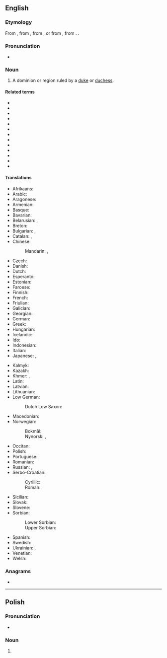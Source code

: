 ==English==

===Etymology===
{{root|en|ine-pro|*dewk-}}
From {{inh|en|enm|duche}}, from {{der|en|xno|duché}}, from {{der|en|fro|duc}}, or from {{der|en|ML.|ducātus}}, from {{der|en|la|dux}}. {{doublet|en|ducat}}.

===Pronunciation===
* {{IPA|en|/ˈdʌtʃi/}}
*: {{rhymes|en|ʌtʃi}}

===Noun===
{{wikipedia}}
{{en-noun}}

# A dominion or region ruled by a [[duke]] or [[duchess]]. {{qualifier|A [[grand duchy]] may be a self-governing state. A simple duchy tends to be a part of a larger [[kingdom]] or [[empire]].}}

====Related terms====
* {{l|en|barony}}
* {{l|en|bishop}}
* {{l|en|county}}
* {{l|en|ducal}}
* {{l|en|duchess}}
* {{l|en|duke}}
* {{l|en|dukedom}}
* {{l|en|march}}
* {{l|en|marquess}}
* {{l|en|marquessate}}
* {{l|en|parish}}
* {{l|en|shire}}
* {{l|en|viscount}}

====Translations====
{{trans-top|a dominion or region ruled by a duke or duchess}}
* Afrikaans: {{t|af|hertogdom}}
* Arabic: {{t|ar|دُوقِيَّة|f}}
* Aragonese: {{t|an|ducato|m}}
* Armenian: {{t+|hy|դքսություն}}
* Basque: {{t|eu|dukerri}}
* Bavarian: {{t|bar|Herzogdum}}
* Belarusian: {{t|be|ге́рцагства|n}}, {{t|be|кня́ства|n}}
* Breton: {{t|br|dugelezh|f}}
* Bulgarian: {{t|bg|хе́рцогство|n}}, {{t|bg|кня́жество|n}}
* Catalan: {{t+|ca|ducado}}, {{t+|ca|ducat|m}}
* Chinese:
*: Mandarin: {{t+|cmn|公國|sc=Hani}}, {{t+|cmn|公国|tr=gōngguó|sc=Hani}}
* Czech: {{t+|cs|vévodství|n}}
* Danish: {{t|da|hertugdømme|n}}
* Dutch: {{t+|nl|hertogdom|n}}
* Esperanto: {{t|eo|duklando}}
* Estonian: {{t|et|hertsogiriik}}
* Faroese: {{t|fo|hertogadømi|n}}
* Finnish: {{t+|fi|herttuakunta}}
* French: {{t+|fr|duché|m}}
* Friulian: {{t|fur|ducât|m}}
* Galician: {{t|gl|ducado|m}}
* Georgian: {{t|ka|საჰერცოგო}}
* German: {{t+|de|Herzogtum|n}}
* Greek: {{t+|el|δουκάτο|n}}
* Hungarian: {{t+|hu|hercegség}}
* Icelandic: {{t|is|hertogadæmi|n}}
* Ido: {{t+|io|dukio}}
* Indonesian: {{t+|id|kadipaten}}
* Italian: {{t+|it|ducato|m}}
* Japanese: {{t+|ja|公国|tr=こうこく, kōkoku|sc=Jpan}}, {{t|ja|公爵領|tr=こうしゃくりょう, kōshakuryō|sc=Jpan}}
{{trans-mid}}
* Kalmyk: {{t|xal|нойлг}}
* Kazakh: {{t|kk|герцогтық}}
* Khmer: {{t|km|អ្នកឧកញ៉ាណាខេត្ត|sc=Khmr|tr=neak oknyaa naa kʰaet}}, {{t|km|ចៅពញាណាខេត្ត|sc=Khmr|tr=chav pnyie naa kʰaet}}
* Latin: {{t|la|ducatum}}
* Latvian: {{t|lv|hercogiste|f}}
* Lithuanian: {{t|lt|hercogystė|f}}
* Low German:
*: Dutch Low Saxon: {{t|nds-nl|Hartogdom|n}}
* Macedonian: {{t|mk|војводство|n}}
* Norwegian:
*: Bokmål: {{t|nb|hertugdømme|n}}
*: Nynorsk: {{t|nn|hertugdøme|n}}, {{t|nn|hertugdømme|n}}
* Occitan: {{t|oc|ducat|m}}
* Polish: {{t+|pl|księstwo|n}}
* Portuguese: {{t+|pt|ducado}}
* Romanian: {{t+|ro|ducat|m}}
* Russian: {{t+|ru|ге́рцогство|n}}, {{t+|ru|кня́жество|n}}
* Serbo-Croatian:
*: Cyrillic: {{t|sh|војводство|n}}
*: Roman: {{t+|sh|vojvodstvo|n}}
* Sicilian: {{t|scn|ducatu|m}}
* Slovak: {{t|sk|vojvodstvo|n}}
* Slovene: {{t+|sl|vojvodina|f}}
* Sorbian:
*: Lower Sorbian: {{t|dsb|wójwodstwo|n}}
*: Upper Sorbian: {{t|hsb|wójwodstwo|n}}
* Spanish: {{t+|es|ducado|m}}
* Swedish: {{t+|sv|hertigdöme}}
* Ukrainian: {{t|uk|ге́рцогство|n}}, {{t|uk|кня́зівство|n}}
* Venetian: {{t+|vec|dogado|m}}
* Welsh: {{t|cy|dugiaeth}}
{{trans-bottom}}

===Anagrams===
* {{anagrams|en|a=cdhuy|Chudy}}

----

==Polish==

===Pronunciation===
* {{pl-IPA}}

===Noun===
{{head|pl|noun form|g=m-an}}

# {{inflection of|pl|duch||nom//acc//voc|p}}